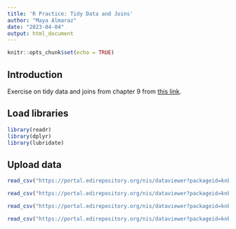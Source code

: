 ```yaml
---
title: 'R Practice: Tidy Data and Joins'
author: "Maya Almaraz"
date: "2023-04-04"
output: html_document
---
```


```r
knitr::opts_chunk$set(echo = TRUE)
```

## Introduction

Exercise on tidy data and joins from chapter 9 from [this link](https://learning.nceas.ucsb.edu/2023-04-coreR/session_09.html).

## Load libraries

```r
library(readr)
library(dplyr)
library(lubridate)
```

## Upload data

```r

read_csv("https://portal.edirepository.org/nis/dataviewer?packageid=knb-lter-cap.256.10&entityid=53edaa7a0e083013d9bf20322db1780e")

read_csv("https://portal.edirepository.org/nis/dataviewer?packageid=knb-lter-cap.256.10&entityid=b2466fa5cb5ed7ee1ea91398fc291c59")

read_csv("https://portal.edirepository.org/nis/dataviewer?packageid=knb-lter-cap.256.10&entityid=81bf72420e69077097fb0790dcdc63a6")

read_csv("https://portal.edirepository.org/nis/dataviewer?packageid=knb-lter-cap.256.10&entityid=58f863b7e3066e68536a9cacdc7bd58e")

```


